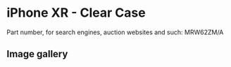 # iPhone XR  - Clear Case

Part number, for search engines, auction websites and such: MRW62ZM/A

## Image gallery

<div style={{ width: "768px" }}>
  <GalleryComponent
    images={[
      {
        original: "/everysource/MRW62",
        thumbnail: "/everypreview/MRW62",
      },
      {
        original: "/everysource/MRW62_AV1_BLACK",
        thumbnail: "/everypreview/MRW62_AV1_BLACK",
      },
      {
        original: "/everysource/MRW62_AV2",
        thumbnail: "/everypreview/MRW62_AV2",
      },
      {
        original: "/everysource/MRW62_AV3",
        thumbnail: "/everypreview/MRW62_AV3",
      },
      {
        original: "/everysource/MRW62_AV4",
        thumbnail: "/everypreview/MRW62_AV4",
      },
      {
        original: "/everysource/MRW62_AV5",
        thumbnail: "/everypreview/MRW62_AV5",
      },
      {
        original: "/everysource/MRW62_AV6",
        thumbnail: "/everypreview/MRW62_AV6",
      },
      {
        original: "/everysource/MRW62_AV7",
        thumbnail: "/everypreview/MRW62_AV7",
      }
    ]}
  />
</div>